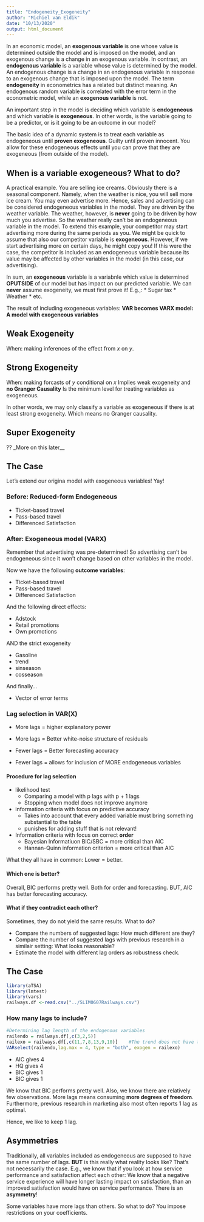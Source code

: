 ```yaml
---
title: "Endogeneity_Exogeneity"
author: "Michiel van Eldik"
date: "10/13/2020"
output: html_document
---
```


In an economic model, an __exogenous variable__ is one whose value is determined outside the model and is imposed on the model, and an exogenous change is a change in an exogenous variable. In contrast, an __endogenous variable__ is a variable whose value is determined by the model. An endogenous change is a change in an endogenous variable in response to an exogenous change that is imposed upon the model. The term __endogeneity__ in econometrics has a related but distinct meaning. An endogenous random variable is correlated with the error term in the econometric model, while an __exogenous variable__ is not.

An important step in the model is deciding which variable is __endogeneous__ and which variable is __exogeneous__. In other words, is the variable going to be a predictor, or is it going to be an outcome in our model?

The basic idea of a dynamic system is to treat each variable as endogeneous until __proven exogeneous__. Guilty until proven innocent. You allow for these endogeneous effects until you can prove that they are exogeneous (from outside of the model).

## __When is a variable exogeneous? What to do?__

A practical example. You are selling ice creams. Obviously there is a seasonal component. Namely, when the weather is nice, you will sell more ice cream. You may even advertise more. Hence, sales and advertising can be considered endogeneous variables in the model. They are driven by the weather variable. The weather, however, is __never__ going to be driven by how much you advertise. So the weather really can't be an endogeneous variable in the model. To extend this example, your competitor may start advertising more during the same periods as you. We might be quick to assume that also our competitor variable is __exogeneous__. However, if we start advertising more on certain days, he might copy you! If this were the case, the competitor is included as an endogeneous variable because its value may be affected by other variables in the model (in this case, our advertising).

In sum, an __exogeneous__ variable is a variabnle which value is determined __OPUTSIDE__ of our model but has impact on our predicted variable. We can __never__ assume exogeneity, we must first prove it! E.g.,:
* Sugar tax
* Weather
* etc.


The result of including exogeneous variables: __VAR becomes VARX model: A model with exogeneous variables__

## __Weak Exogeneity__
When:
  making inferences of the effect from _x_ on _y_.

## __Strong Exogeneity__
When:
  making forcasts of _y_ conditional on _x_
  Implies weak exogeneity and __no Granger Causality__
  Is the minimum level for treating variables as exogeneous. 
  
In other words, we may only classify a variable as exogeneous if there is at least strong exogeneity. Which means no Granger causality.

## __Super Exogeneity__


?? _More on this later__


## __The Case__

Let's extend our origina model with exogeneous variables! Yay!

### __Before: Reduced-form Endogeneous__

* Ticket-based travel
* Pass-based travel
* Differenced Satisfaction

### __After: Exogeneous model (VARX)__

Remember that advertising was pre-determined! So advertising can't be endogeneous since it won't change based on other variables in the model.

Now we have the following __outcome variables__:

* Ticket-based travel
* Pass-based travel
* Differenced Satisfaction

And the following direct effects:

* Adstock
* Retail promotions
* Own promotions

AND the strict exogeneity

* Gasoline
* trend
* sinseason
* cosseason

And finally...

* Vector of error terms


### __Lag selection in VAR(X)__

* More lags = higher explanatory power
* More lags = Better white-noise structure of residuals

* Fewer lags = Better forecasting accuracy
* Fewer lags = allows for inclusion of MORE endogeneous variables


#### __Procedure for lag selection__

* likelihood test
    * Comparing a model with p lags with p + 1 lags
    * Stopping when model does not improve anymore
    

* information criteria with focus on predictive accuracy
    * Takes into account that every added variable must bring something substantial to the table 
    * punishes for adding stuff that is not relevant!
    
* Information criteria with focus on correct __order__
    * Bayesian Informatiuon BIC/SBC = more critical than AIC
    * Hannan-Quinn information criterion = more critical than AIC

What they all have in common: Lower = better.

#### __Which one is better?__
Overall, BIC performs pretty well. Both for order and forecasting. BUT, AIC has better forecasting accuracy.

#### __What if they contradict each other?__
Sometimes, they do not yield the same results. What to do?

* Compare the numbers of suggested lags: How much different are they?
* Compare the number of suggested lags with previous research in a similair setting: What looks reasonable?
* Estimate the model with different lag orders as robustness check.


## __The Case__
```r
library(aTSA)
library(lmtest)
library(vars)
railways.df <-read.csv("../SLIM0607Railways.csv")
```


### __How many lags to include?__
```r
#Determining lag length of the endogenous variables
railendo = railways.df[,c(3,2,5)]
railexo = railways.df[,c(11,7,8,13,9,10)]    #The trend does not have to be added here, as it can be immediately added through type "both"
VARselect(railendo,lag.max = 4, type = "both", exogen = railexo)
```

* AIC gives 4
* HQ gives 4
* BIC gives 1
* BIC gives 1

We know that BIC performs pretty well. Also, we know there are relatively few observations. More lags means consuming __more degrees of freedom__. Furthermore, previous research in marketing also most often reports 1 lag as optimal.

Hence, we like to keep 1 lag.




## __Asymmetries__
Traditionally, all variables included as endogeneous are supposed to have the same number of lags. __BUT__ is this really what reality looks like? That's not necessarily the case. E.g., we know that if you look at how service performance and satisfaction affect each other: We know that a negative service experience will have longer lasting impact on satisfaction, than an improved satisfaction would have on service performance. There is an __asymmetry__!

Some variables have more lags than others. So what to do? You impose restrictions on your coefficients. 





